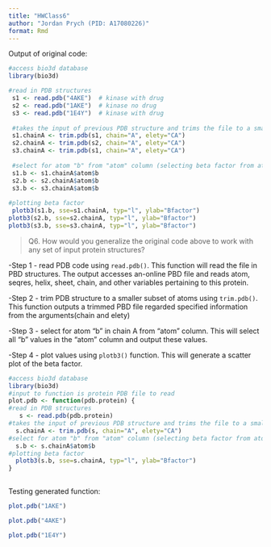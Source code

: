 ```yaml
---
title: "HWClass6"
author: "Jordan Prych (PID: A17080226)"
format: Rmd
---
```


Output of original code: 

```r
#access bio3d database
library(bio3d)

#read in PDB structures 
 s1 <- read.pdb("4AKE")  # kinase with drug
 s2 <- read.pdb("1AKE")  # kinase no drug
 s3 <- read.pdb("1E4Y")  # kinase with drug
 
 #takes the input of previous PDB structure and trims the file to a smaller subset of atoms, by selecting chain A and elety
 s1.chainA <- trim.pdb(s1, chain="A", elety="CA")
 s2.chainA <- trim.pdb(s2, chain="A", elety="CA")
 s3.chainA <- trim.pdb(s1, chain="A", elety="CA")
 
 #select for atom "b" from "atom" column (selecting beta factor from atom)
 s1.b <- s1.chainA$atom$b
 s2.b <- s2.chainA$atom$b
 s3.b <- s3.chainA$atom$b
 
#plotting beta factor
 plotb3(s1.b, sse=s1.chainA, typ="l", ylab="Bfactor") 
plotb3(s2.b, sse=s2.chainA, typ="l", ylab="Bfactor") 
plotb3(s3.b, sse=s3.chainA, typ="l", ylab="Bfactor")
```

> Q6. How would you generalize the original code above to work with any set of input 
protein structures?

-Step 1 - read PDB code using `read.pdb()`. This function will read the file in PBD structures. The output accesses an-online PBD file and reads atom, seqres, helix, sheet, chain, and other variables pertaining to this protein.

-Step 2 - trim PDB structure to a smaller subset of atoms using `trim.pdb()`. This function outputs a trimmed PBD file regarded specified information from the arguments(chain and elety)

-Step 3 - select for atom "b" in chain A from "atom" column. This will select all "b" values in the "atom" column and output these values.

-Step 4 - plot values using `plotb3()` function. This will generate a scatter plot of the beta factor. 

```r
#access bio3d database 
library(bio3d)
#input to function is protein PDB file to read  
plot.pdb <- function(pdb.protein) {
#read in PDB structures 
   s <- read.pdb(pdb.protein)
#takes the input of previous PDB structure and trims the file to a smaller subset of atoms, by selecting chain A and elety
  s.chainA <- trim.pdb(s, chain="A", elety="CA")
#select for atom "b" from "atom" column (selecting beta factor from atom)
  s.b <- s.chainA$atom$b
#plotting beta factor
  plotb3(s.b, sse=s.chainA, typ="l", ylab="Bfactor")
}
  
```


Testing generated function: 

```r
plot.pdb("1AKE")
```

```r
plot.pdb("4AKE")
```

```r
plot.pdb("1E4Y")
```